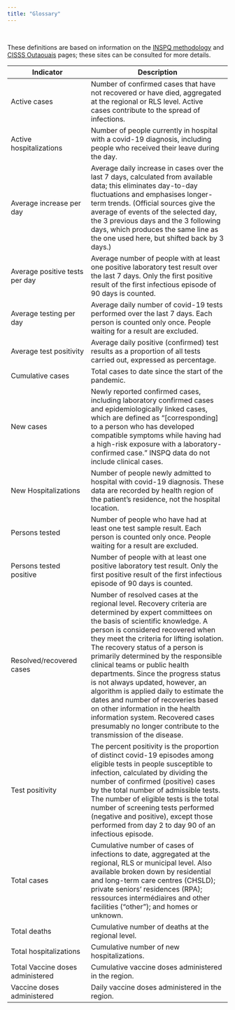 ```yaml
---
title: "Glossary"
---
```


\  

These definitions are based on information on the [INSPQ methodology](https://www.inspq.qc.ca/covid-19/donnees/methodologie) and [CISSS Outaouais](https://cisss-outaouais.gouv.qc.ca/language/en/covid19-en/) pages; these sites can be consulted for more details.

| Indicator                        | Description                                                |
|----------------------------------|------------------------------------------------------------|
| Active cases                     | Number of confirmed cases that have not recovered or have died, aggregated at the regional or RLS level. Active cases contribute to the spread of infections. |
| Active hospitalizations          | Number of people currently in hospital with a covid-19 diagnosis, including people who received their leave during the day. |
| Average increase per day         | Average daily increase in cases over the last 7 days, calculated from available data; this eliminates day-to-day fluctuations and emphasises longer-term trends. (Official sources give the average of events of the selected day, the 3 previous days and the 3 following days, which produces the same line as the one used here, but shifted back by 3 days.) |
| Average positive tests per day   | Average number of people with at least one positive laboratory test result over the last 7 days. Only the first positive result of the first infectious episode of 90 days is counted. |
| Average testing per day          | Average daily number of covid-19 tests performed over the last 7 days. Each person is counted only once. People waiting for a result are excluded. |
| Average test positivity          | Average daily positive (confirmed) test results as a proportion of all tests carried out, expressed as percentage. |
| Cumulative cases                 | Total cases to date since the start of the pandemic. |
| New cases                        | Newly reported confirmed cases, including laboratory confirmed cases and epidemiologically linked cases, which are defined as "[corresponding] to a person who has developed compatible symptoms while having had a high-risk exposure with a laboratory-confirmed case." INSPQ data do not include clinical cases. |
| New Hospitalizations             | Number of people newly admitted to hospital with covid-19 diagnosis. These data are recorded by health region of the patient's residence, not the hospital location. |
| Persons tested                   | Number of people who have had at least one test sample result. Each person is counted only once. People waiting for a result are excluded. |
| Persons tested positive          | Number of people with at least one positive laboratory test result. Only the first positive result of the first infectious episode of 90 days is counted. |
| Resolved/recovered cases         | Number of resolved cases at the regional level. Recovery criteria are determined by expert committees on the basis of scientific knowledge. A person is considered recovered when they meet the criteria for lifting isolation. The recovery status of a person is primarily determined by the responsible clinical teams or public health departments. Since the progress status is not always updated, however, an algorithm is applied daily to estimate the dates and number of recoveries based on other information in the health information system. Recovered cases presumably no longer contribute to the transmission of the disease. |
| Test positivity                  | The percent positivity is the proportion of distinct covid-19 episodes among eligible tests in people susceptible to infection, calculated by dividing the number of confirmed (positive) cases by the total number of admissible tests. The number of eligible tests is the total number of screening tests performed (negative and positive), except those performed from day 2 to day 90 of an infectious episode. |
| Total cases                      | Cumulative number of cases of infections to date, aggregated at the regional, RLS or municipal level. Also available broken down by residential and long-term care centres (CHSLD); private seniors' residences (RPA); ressources intermédiaires and other facilities ("other"); and homes or unknown. |
| Total deaths                     | Cumulative number of deaths at the regional level. |
| Total hospitalizations           | Cumulative number of new hospitalizations. |
| Total Vaccine doses administered | Cumulative vaccine doses administered in the region. |
| Vaccine doses administered       | Daily vaccine doses administered in the region. |
